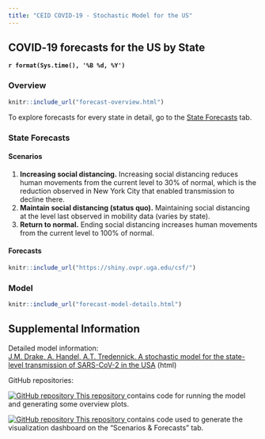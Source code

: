```yaml
---
title: "CEID COVID-19 - Stochastic Model for the US"
---
```



<p id="disclaimer"></p>

## COVID‑19 forecasts for the US by State {.tabset .tabset-fade}
<strong>`r format(Sys.time(), '%B %d, %Y')`</strong>

### Overview

```r
knitr::include_url("forecast-overview.html")
```
<script>iFrameResize({ log: false }, '#forecast-overview')</script>

To explore forecasts for every state in detail, go to the [State Forecasts](#state-forecasts) tab.

### State Forecasts {#state-forecasts}

#### Scenarios

1. **Increasing social distancing.** Increasing social distancing reduces human movements from the current level to 30% of normal, which is the reduction observed in New York City that enabled transmission to decline there.
2. **Maintain social distancing (status quo).** Maintaining social distancing at the level last observed in mobility data (varies by state).
3. **Return to normal.** Ending social distancing increases human movements from the current level to 100% of normal. 

#### Forecasts 

```r
knitr::include_url("https://shiny.ovpr.uga.edu/csf/")
```
<!-- <script>iFrameResize({ log: false }, '#nCov-tracker')</script> -->

### Model

<!-- <img src='output/figures/scenarios-legend.png' style='width:700px'/> -->

<!-- ![](output/figures/scenarios-legend-simple.png){ width=350px } -->

```r
knitr::include_url("forecast-model-details.html")
```
<script>iFrameResize({ log: false }, '#forecast-model')</script>


## Supplemental Information

<div class="container-frames">

<p>Detailed model information:<br>
  <a href="forecast-suplement.html" target="_blank">
  J.M. Drake, A. Handel, A.T. Tredennick. A stochastic model for the state-level transmission of SARS-CoV-2 in the USA</a> (html)
</p>

<!-- Preprint: [download]() -->

GitHub repositories:

<p>
  <a href="https://github.com/CEIDatUGA/COVID-stochastic-fitting" target="_blank">
    <img src="images/GitHub-Mark-64px.png" id="github-icon" alt="GitHub repository"/>
    This repository
    </a> contains code for running the model and generating some overview plots.
</p>

<p>
  <a href="https://github.com/CEIDatUGA/COVID-shiny-forecast" target="_blank">
    <img src="images/GitHub-Mark-64px.png" id="github-icon" alt="GitHub repository"/>
    This repository
  </a> contains code used to generate the visualization dashboard on the "Scenarios & Forecasts" tab.
</p>

</div>